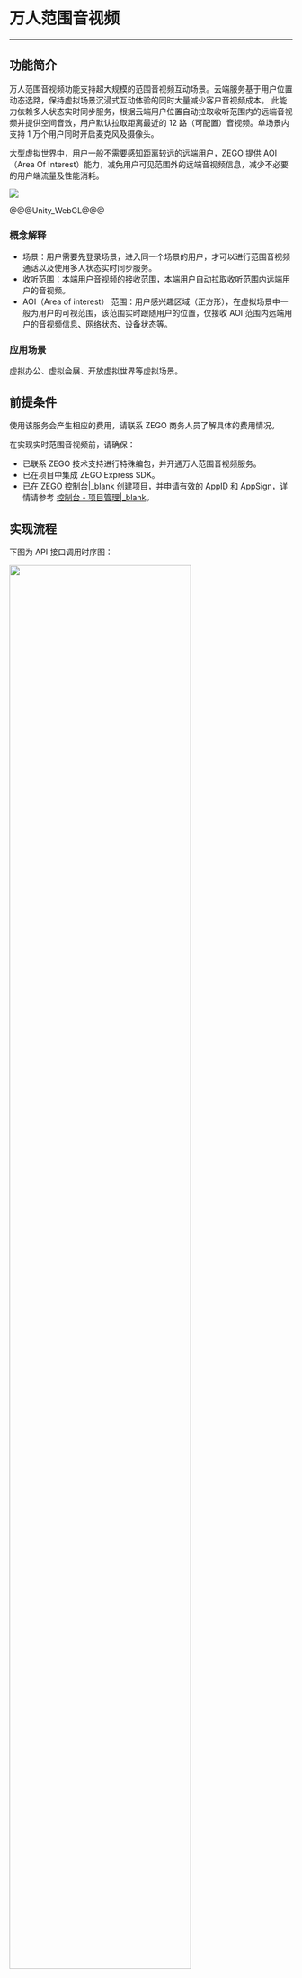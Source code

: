 # 万人范围音视频

- - -

## 功能简介


万人范围音视频功能支持超大规模的范围音视频互动场景。云端服务基于用户位置动态选路，保持虚拟场景沉浸式互动体验的同时大量减少客户音视频成本。
此能力依赖多人状态实时同步服务，根据云端用户位置自动拉取收听范围内的远端音视频并提供空间音效，用户默认拉取距离最近的 12 路（可配置）音视频。单场景内支持 1 万个用户同时开启麦克风及摄像头。

大型虚拟世界中，用户一般不需要感知距离较远的远端用户，ZEGO 提供 AOI（Area Of Interest）能力，减免用户可见范围外的远端音视频信息，减少不必要的用户端流量及性能消耗。 

![](http://doc.oa.zego.im/Pics/Express/express_AOI.png)

@@@Unity_WebGL@@@

### 概念解释

- 场景：用户需要先登录场景，进入同一个场景的用户，才可以进行范围音视频通话以及使用多人状态实时同步服务。
- 收听范围：本端用户音视频的接收范围，本端用户自动拉取收听范围内远端用户的音视频。
- AOI（Area of interest） 范围：用户感兴趣区域（正方形），在虚拟场景中一般为用户的可视范围，该范围实时跟随用户的位置，仅接收 AOI 范围内远端用户的音视频信息、网络状态、设备状态等。

### 应用场景

虚拟办公、虚拟会展、开放虚拟世界等虚拟场景。

## 前提条件

<div class="mk-warning">

使用该服务会产生相应的费用，请联系 ZEGO 商务人员了解具体的费用情况。
</div>

在实现实时范围音视频前，请确保：
- 已联系 ZEGO 技术支持进行特殊编包，并开通万人范围音视频服务。
- 已在项目中集成 ZEGO Express SDK。
- 已在 [ZEGO 控制台\|_blank](https://console.zego.im) 创建项目，并申请有效的 AppID 和 AppSign，详情请参考 [控制台 - 项目管理\|_blank](#1265)。


## 实现流程

下图为 API 接口调用时序图：

<img src="/Pics/Express/rangeScene_u3d.png" width="80%" />

下文详细介绍各 API 接口的对应实现步骤。

### 1 创建引擎

调用 [CreateEngine\|_blank](@CreateEngine) 接口，将申请到到 AppID 和 AppSign 传入参数 “appID” 和 “appSign”，创建引擎单例对象。引擎当前只支持同时创建一个实例，超出后将返回 null。

```C#
/** 定义 SDK 引擎对象 */
ZegoExpressEngine engine;

ZegoEngineProfile profile = new ZegoEngineProfile();
/** 请通过官网注册获取，格式为 123456789 */
profile.appID = appID;
/** 64个字符，请通过官网注册获取，格式为"0123456789012345678901234567890123456789012345678901234567890123" */
profile.appSign = appSign;
/** 通用场景接入 */
profile.scenario = ZegoScenario.Default;
/** 创建引擎 */
engine = ZegoExpressEngine.CreateEngine(profile);
```


### 2 创建范围场景模块

调用 [CreateRangeScene\|_blank](@CreateRangeScene) 接口创建范围场景实例，当前只支持同时创建一个实例，超出后将返回 null。

```C#
/** 定义范围场景对象 */
ZegoRangeScene rangeScene;

/** 创建范围场景 */
rangeScene = engine.CreateRangeScene();
```

### 3 监听范围场景事件回调

您可以根据需要设置范围场景、范围场景流管理事件委托，用于监听范围场景、范围场景流管理事件。

```C#
/** 范围场景事件回调 */
public void OnSceneStateUpdate(ZegoRangeScene rangeScene, ZegoSceneState state, int errorCode) {

}

public void OnEnterView(ZegoRangeScene rangeScene, ZegoUser user, ZegoPosition position) {

}

public void OnLeaveView(ZegoRangeScene rangeScene, string userID) {

}

// 无需关注
public void OnUserStatusUpdate(ZegoRangeScene rangeScene, string userID, ZegoPosition position, uint channel, byte[] status) {

}

// 无需关注
public void OnUserCommandUpdate(ZegoRangeScene rangeScene, string userID, ZegoPosition position, uint channel, byte[] command) {

}

// 无需关注
public void OnCustomCommandUpdate(ZegoRangeScene rangeScene, byte[] command) {

}

/** 范围场景流管理事件回调 */
public void OnUserStreamStateUpdate(ZegoRangeScene rangeScene, string userID, string streamID, ZegoStreamState state) {

}

public void OnUserMicUpdate(ZegoRangeScene rangeScene, string userID, ZegoDeviceState state) {

}

public void OnUserCameraUpdate(ZegoRangeScene rangeScene, string userID, ZegoDeviceState state) {

}

public void OnUserSpeakerUpdate(ZegoRangeScene rangeScene, string userID, ZegoDeviceState state) {

}

// 设置委托
rangeScene.onSceneStateUpdate = OnSceneStateUpdate;
rangeScene.onEnterView = OnEnterView;
rangeScene.onLeaveView = OnLeaveView;
rangeScene.onUserStatusUpdate = OnUserStatusUpdate;
rangeScene.onUserCommandUpdate = OnUserCommandUpdate;
rangeScene.onCustomCommandUpdate=OnCustomCommandUpdate;
rangeScene.GetRangeSceneStream().onUserStreamStateUpdate = OnUserStreamStateUpdate;
rangeScene.GetRangeSceneStream().onUserMicUpdate = OnUserMicUpdate;
rangeScene.GetRangeSceneStream().onUserCameraUpdate = OnUserCameraUpdate;
rangeScene.GetRangeSceneStream().onUserSpeakerUpdate = OnUserSpeakerUpdate;
```

### 4 设置范围场景流管理参数

您可以根据需要调用 [SetReceiveRange\|_blank](@SetReceiveRange-ZegoRangeSceneStream) 以及 [EnableRangeSpatializer\|_blank](@EnableRangeSpatializer-ZegoRangeSceneStream) 接口设置范围场景参数，控制当前用户音视频的接收范围、设置 3D 音效距离的衰减范围区间 [min, max]、是否开启 3D 音效。

<div class="mk-warning">

当前用户实际拉流范围受“音视频的接收范围”和“AOI 范围”影响，当远端用户在当前用户的“AOI 范围”内时，假设二者“绝对距离”为 r，“音视频的接受范围”为 R，即当 r < R 时，ZEGO Express SDK 将会主动拉取远端用户的音视频流。

</div>

```C#
/** 设置拉流最大接收范围 */
int errorCode = rangeScene.GetRangeSceneStream().SetReceiveRange(reciveRange);

/** （可选）进一步设置 3D 音效的衰减范围区间 [min, max] */
/** 距离小于 min 时，音量不会随着距离的增加而衰减；距离大于 max 时，将无法听到对方的声音 */
ZegoReceiveRangeParam param = new ZegoReceiveRangeParam();
param.min = reciveRangeMin;
param.max = reciveRangeMax;
int errorCode = rangeScene.GetRangeSceneStream().SetReceiveRange(param);

/** 开启 3D 音效 */
int error = rangeScene.GetRangeSceneStream().EnableRangeSpatializer(enable);
```

### 5 登录场景

调用 [LoginScene\|_blank](@LoginScene-ZegoRangeScene) 接口，传入场景参数：`sceneID`、`user`、`position`、`broadcastMode`，即可登录场景。

<div class="mk-warning">

- 同一个 AppID 内，需保证 userID 全局唯一，建议开发者将其设置成一个有意义的值，可将 userID 与自己业务账号系统进行关联。  
- userID 不能为空，否则会导致登录场景失败。
- 请勿在 [LoginScene\|_blank](@LoginScene-ZegoRangeScene) 接口的回调 [OnLoginSceneCallback\|_blank](@OnLoginSceneCallback) 中调用 SDK 接口，否则会出错崩溃（可以切线程调用）。
</div>

```C#
/** 登录场景参数 */
ZegoSceneParam param = new ZegoSceneParam();
/** 创建用户 */
ZegoUser user = new ZegoUser(userID);
/** 设置用户的场景坐标、运动朝向、摄像机朝向 */
/** 使用左手坐标系 */
ZegoPosition position = new ZegoPosition();
// 位置
position.coordinate.z = self_pos[0];
position.coordinate.x = self_pos[1];
position.coordinate.y = self_pos[2];
// 运动方向
position.motionOrientation.axisForward.z = axis_forward[0];
position.motionOrientation.axisForward.x = axis_forward[1];
position.motionOrientation.axisForward.y = axis_forward[2];
position.motionOrientation.axisRight.z = axis_right[0];
position.motionOrientation.axisRight.x = axis_right[1];
position.motionOrientation.axisRight.y = axis_right[2];
position.motionOrientation.axisUp.z = axis_top[0];
position.motionOrientation.axisUp.x = axis_top[1];
position.motionOrientation.axisUp.y = axis_top[2];
// 摄像机方向，用于 3D 音效
position.cameraOrientation.axisForward = axisForward;
position.cameraOrientation.axisRight = axisRight;
position.cameraOrientation.axisUp = axisUp;

/** 设置场景 ID */
param.sceneID = sceneID;
/** (可选)配置模版 ID，若不需要自定义模版，即使用默认的场景配置，无需传此参数*/
param.templateID = templateID;
param.user = user;
param.position = position;
/** 设置用户登录场景的广播模式 */
param.broadcastMode = ZegoBroadcastMode.All;
rangeScene.LoginScene(param, (int errorCode, ZegoSceneConfig config) => {

});
```

<div class="mk-warning">


如果您需要自定义模板，详情请参考 [服务端 API - 场景模版配置\|_blank](#19659)。
</div>

### 6 推流到场景

调用 [StartPublishingStreamInScene\|_blank](@StartPublishingStreamInScene) 接口，在场景内推流，如果当前用户在场景内其他用户的音视频的接受范围内，其他用户可以接收当前用户的音视频流。

```C#
/** 创建推流到场景配置 */
ZegoScenePublisherConfig scenePublisherConfig = new ZegoScenePublisherConfig();
/** 推流到 rangeScene 登录的场景 */
scenePublisherConfig.rangeSceneHandle = rangeScene.GetRangeSceneHandle();
engine.StartPublishingStreamInScene(streamID, ZegoPublishChannel.Main, scenePublisherConfig);
```

### 7 更新用户位置

调用 [UpdateUserPosition\|_blank](@UpdateUserPosition-ZegoRangeScene) 接口，更新当前用户的位置。

```C#
/** 设置用户的场景坐标、运动朝向、摄像机朝向 */
ZegoPosition position = new ZegoPosition();
position.coordinate.z = self_pos[0];
position.coordinate.x = self_pos[1];
position.coordinate.y = self_pos[2];
position.motionOrientation.axisForward.z = axis_forward[0];
position.motionOrientation.axisForward.x = axis_forward[1];
position.motionOrientation.axisForward.y = axis_forward[2];
position.motionOrientation.axisRight.z = axis_right[0];
position.motionOrientation.axisRight.x = axis_right[1];
position.motionOrientation.axisRight.y = axis_right[2];
position.motionOrientation.axisUp.z = axis_top[0];
position.motionOrientation.axisUp.x = axis_top[1];
position.motionOrientation.axisUp.y = axis_top[2];
position.cameraOrientation.axisForward = axisForward;
position.cameraOrientation.axisRight = axisRight;
position.cameraOrientation.axisUp = axisUp;
/** 更新用户位置 */
int errorCode = rangeScene.UpdateUserPosition(position);
```

### 8 退出场景

调用 [LogoutScene\|_blank](@LogoutScene-ZegoRangeScene) 接口退出场景。

```C#
/** 退出场景 */
rangeScene.LogoutScene((int errorCode) => {

});
```

### 9 销毁范围场景模块

当不再使用范围场景模块时，可以调用 [DestroyRangeScene\|_blank](@DestroyRangeScene) 接口销毁范围语音模块。

```C#
engine.DestroyRangeScene(rangeScene);
```

### 10 销毁引擎

当不再使用 ZEGO Express SDK 时，可以调用 [DestroyEngine\|_blank](@DestroyEngine) 销毁引擎。

```C#
ZegoExpressEngine.DestroyEngine();
```
